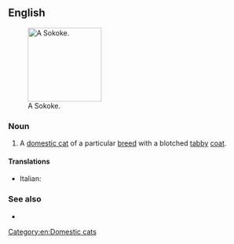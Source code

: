 ==English==
[[File:Sokoke dalili.jpg|thumb|right|150px|A Sokoke.]]
===Noun===
{{en-noun}}

# A [[domestic cat]] of a particular [[breed]] with a blotched [[tabby]] [[coat]].

====Translations====
{{checktrans-top}}
* Italian: {{t-check|it|gatto Sokoke}}
{{trans-mid}}

{{trans-bottom}}

===See also===
* {{pedia|Sokoke}}

[[Category:en:Domestic cats]]